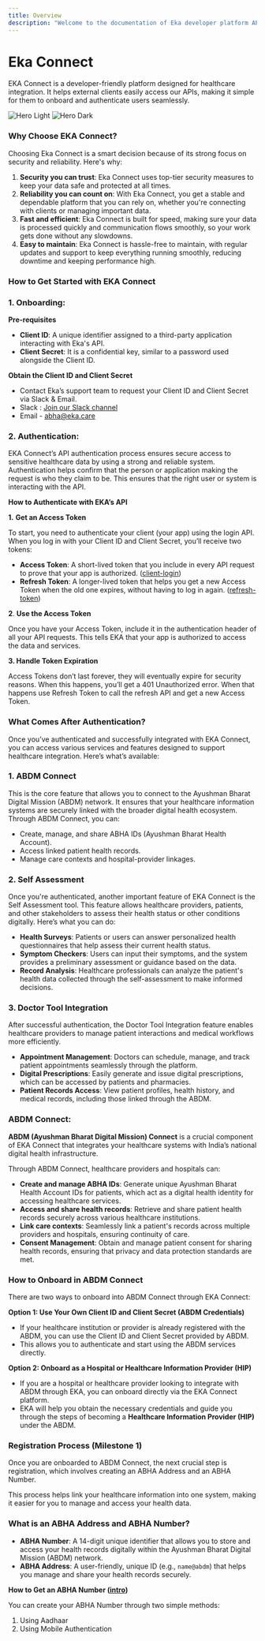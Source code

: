 ```yaml
---
title: Overview
description: "Welcome to the documentation of Eka developer platform APIs"
---
```


# Eka Connect

EKA Connect is a developer-friendly platform designed for healthcare integration. It helps external clients easily access our APIs, making it simple for them to onboard and authenticate users seamlessly.

<img
  className="block dark:hidden"
  src="/images/hero-light.png"
  alt="Hero Light"
/>
<img
  className="hidden dark:block"
  src="/images/hero-dark.png"
  alt="Hero Dark"
/>

### Why Choose EKA Connect?

Choosing Eka Connect is a smart decision because of its strong focus on security and reliability. Here's why:

1. **Security you can trust**: Eka Connect uses top-tier security measures to keep your data safe and protected at all times.
2. **Reliability you can count on**: With Eka Connect, you get a stable and dependable platform that you can rely on, whether you're connecting with clients or managing important data.
3. **Fast and efficient**: Eka Connect is built for speed, making sure your data is processed quickly and communication flows smoothly, so your work gets done without any slowdowns.
4. **Easy to maintain**: Eka Connect is hassle-free to maintain, with regular updates and support to keep everything running smoothly, reducing downtime and keeping performance high.

### How to Get Started with EKA Connect

### **1. Onboarding:**

**Pre-requisites**

- **Client ID**: A unique identifier assigned to a third-party application interacting with Eka's API.
- **Client Secret**: It is a confidential key, similar to a password used alongside the Client ID.

**Obtain the Client ID and Client Secret**

- Contact Eka’s support team to request your Client ID and Client Secret via Slack & Email.
- Slack : <a href="https://app.slack.com/accept-slack-connect-invitation/T018MRTLRB4/I07NQMWS7D4/enQtNzc3Mjc0NDg5MTQ0Ni1mNzgwNjZlYWZiZThkMjk5OTY4ODNhZDlhMGFlODFhYmFiZTg5MmRkY2IxYTMyOTlkMzhlYzc0YzI2ZGIwNWEw" target="_blank">Join our Slack channel</a>
- Email - abha@eka.care

### **2. Authentication:**

EKA Connect’s API authentication process ensures secure access to sensitive healthcare data by using a strong and reliable system. Authentication helps confirm that the person or application making the request is who they claim to be. This ensures that the right user or system is interacting with the API.

**How to Authenticate with EKA’s API**

**1.** **Get an Access Token**

To start, you need to authenticate your client (your app) using the login API. When you log in with your Client ID and Client Secret, you’ll receive two tokens:

- **Access Token**: A short-lived token that you include in every API request to prove that your app is authorized. ([client-login](https://developer.eka.care/api-reference/authorization/client-login))
- **Refresh Token**: A longer-lived token that helps you get a new Access Token when the old one expires, without having to log in again. ([refresh-token](https://developer.eka.care/api-reference/authorization/refresh-token))

**2**. **Use the Access Token**

Once you have your Access Token, include it in the authentication header of all your API requests. This tells EKA that your app is authorized to access the data and services.

**3. Handle Token Expiration**

Access Tokens don’t last forever, they will eventually expire for security reasons. When this happens, you’ll get a 401 Unauthorized error. When that happens use  Refresh Token to call the refresh API and get a new Access Token.

### **What Comes After Authentication?**

Once you’ve authenticated and successfully integrated with EKA Connect, you can access various services and features designed to support healthcare integration. Here’s what’s available:

### **1. ABDM Connect**

This is the core feature that allows you to connect to the Ayushman Bharat Digital Mission (ABDM) network. It ensures that your healthcare information systems are securely linked with the broader digital health ecosystem. Through ABDM Connect, you can:

- Create, manage, and share ABHA IDs (Ayushman Bharat Health Account).
- Access linked patient health records.
- Manage care contexts and hospital-provider linkages.

### **2. Self Assessment**

Once you're authenticated, another important feature of EKA Connect is the Self Assessment tool. This feature allows healthcare providers, patients, and other stakeholders to assess their health status or other conditions digitally. Here’s what you can do:

- **Health Surveys**: Patients or users can answer personalized health questionnaires that help assess their current health status.
- **Symptom Checkers**: Users can input their symptoms, and the system provides a preliminary assessment or guidance based on the data.
- **Record Analysis**: Healthcare professionals can analyze the patient's health data collected through the self-assessment to make informed decisions.

### **3. Doctor Tool Integration**

After successful authentication, the Doctor Tool Integration feature enables healthcare providers to manage patient interactions and medical workflows more efficiently.

- **Appointment Management**: Doctors can schedule, manage, and track patient appointments seamlessly through the platform.
- **Digital Prescriptions**: Easily generate and issue digital prescriptions, which can be accessed by patients and pharmacies.
- **Patient Records Access**: View patient profiles, health history, and medical records, including those linked through the ABDM.

### ABDM Connect:

**ABDM (Ayushman Bharat Digital Mission) Connect** is a crucial component of EKA Connect that integrates your healthcare systems with India’s national digital health infrastructure.

Through ABDM Connect, healthcare providers and hospitals can:

- **Create and manage ABHA IDs**: Generate unique Ayushman Bharat Health Account IDs for patients, which act as a digital health identity for accessing healthcare services.
- **Access and share health records**: Retrieve and share patient health records securely across various healthcare institutions.
- **Link care contexts**: Seamlessly link a patient's records across multiple providers and hospitals, ensuring continuity of care.
- **Consent Management**: Obtain and manage patient consent for sharing health records, ensuring that privacy and data protection standards are met.

### **How to Onboard in ABDM Connect**

There are two ways to onboard into ABDM Connect through EKA Connect:

**Option 1: Use Your Own Client ID and Client Secret (ABDM Credentials)**

- If your healthcare institution or provider is already registered with the ABDM, you can use the Client ID and Client Secret provided by ABDM.
- This allows you to authenticate and start using the ABDM services directly.

**Option 2: Onboard as a Hospital or Healthcare Information Provider (HIP)**

- If you are a hospital or healthcare provider looking to integrate with ABDM through EKA, you can onboard directly via the EKA Connect platform.
- EKA will help you obtain the necessary credentials and guide you through the steps of becoming a **Healthcare Information Provider (HIP)** under the ABDM.

### **Registration Process (Milestone 1)**

Once you are onboarded to ABDM Connect, the next crucial step is registration, which involves creating an ABHA Address and an ABHA Number.

This process helps link your healthcare information into one system, making it easier for you to manage and access your health data.

### **What is an ABHA Address and ABHA Number?**

- **ABHA Number**: A 14-digit unique identifier that allows you to store and access your health records digitally within the Ayushman Bharat Digital Mission (ABDM) network.
- **ABHA Address**: A user-friendly, unique ID (e.g., `name@abdm`) that helps you manage and share your health records securely.

**How to Get an ABHA Number ([intro](https://developer.eka.care/api-reference/user-app/abdm-connect/registration/intro))**

You can create your ABHA Number through two simple methods:

1. Using Aadhaar
2. Using Mobile Authentication